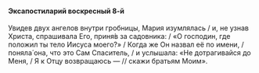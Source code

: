 #### Эксапостиларий воскресный 8-й

Увидев двух ангелов внутри гробницы, Мария изумлялась / и, не узнав Христа, спрашивала Его, приня́в за садовника: / «О господин, где положил ты тело Иисуса моего?» / Когда же Он назвал её по имени, / поняла́ она, что это Сам Спаситель, / и услышала: «Не дотрагивайся до Меня, / Я к Отцу возвращаюсь — // скажи братьям Моим».
